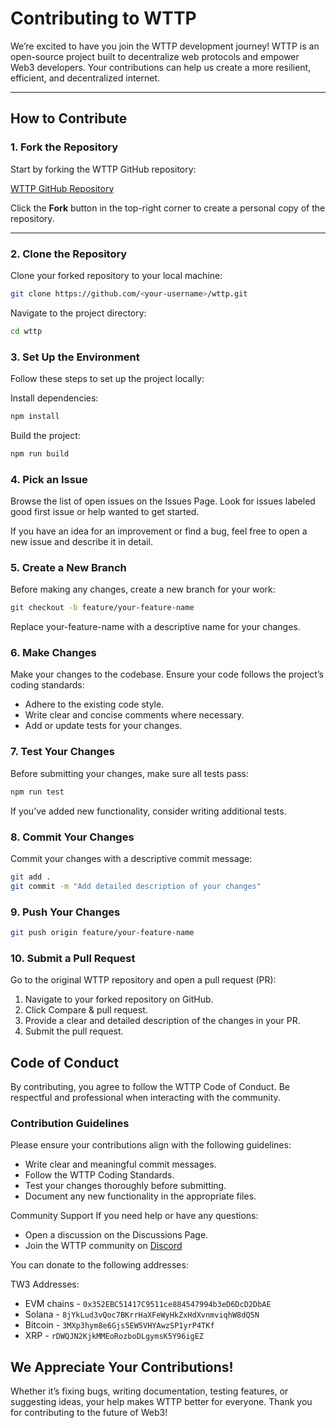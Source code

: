 # Contributing to WTTP

We’re excited to have you join the WTTP development journey! WTTP is an open-source project built to decentralize web protocols and empower Web3 developers. Your contributions can help us create a more resilient, efficient, and decentralized internet.

---

## **How to Contribute**

### 1. **Fork the Repository**
Start by forking the WTTP GitHub repository:

[WTTP GitHub Repository](https://github.com/TechnicallyWeb3/wttp)

Click the **Fork** button in the top-right corner to create a personal copy of the repository.

---

### 2. **Clone the Repository**
Clone your forked repository to your local machine:

```bash
git clone https://github.com/<your-username>/wttp.git
```

Navigate to the project directory:

```bash 
cd wttp
```

### 3. **Set Up the Environment**

Follow these steps to set up the project locally:

Install dependencies:

```bash 
npm install
```

Build the project:

```bash 
npm run build
```
### 4. **Pick an Issue**

Browse the list of open issues on the Issues Page. Look for issues labeled good first issue or help wanted to get started.

If you have an idea for an improvement or find a bug, feel free to open a new issue and describe it in detail.

### 5. **Create a New Branch**

Before making any changes, create a new branch for your work:
```bash 
git checkout -b feature/your-feature-name
```
Replace your-feature-name with a descriptive name for your changes.

### 6. **Make Changes**

Make your changes to the codebase. Ensure your code follows the project’s coding standards:

- Adhere to the existing code style.
- Write clear and concise comments where necessary.
- Add or update tests for your changes.

### 7. **Test Your Changes**

Before submitting your changes, make sure all tests pass:

```bash 
npm run test
```
If you’ve added new functionality, consider writing additional tests.

### 8. **Commit Your Changes**

Commit your changes with a descriptive commit message:

```bash 
git add .
git commit -m "Add detailed description of your changes"
```

### 9. **Push Your Changes**

```bash 
git push origin feature/your-feature-name

```

### 10. **Submit a Pull Request**

Go to the original WTTP repository and open a pull request (PR):

1. Navigate to your forked repository on GitHub.
2. Click Compare & pull request.
3. Provide a clear and detailed description of the changes in your PR.
4. Submit the pull request.

## **Code of Conduct**

By contributing, you agree to follow the WTTP Code of Conduct. Be respectful and professional when interacting with the community.

### Contribution Guidelines

Please ensure your contributions align with the following guidelines:

- Write clear and meaningful commit messages.
- Follow the WTTP Coding Standards.
- Test your changes thoroughly before submitting.
- Document any new functionality in the appropriate files.

Community Support
If you need help or have any questions:

- Open a discussion on the Discussions Page.
- Join the WTTP community on [Discord](https://discord.gg/bWSUeC5j)

You can donate to the following addresses:

TW3 Addresses:

- EVM chains - `0x352EBC51417C9511ce884547994b3eD6DcD2DbAE`
- Solana - `8jYkLud3vQoc7BKrrHaXFeWyHkZxHdXvnmviqhW8dQ5N`
- Bitcoin - `3MXp3hym8e6Gjs5EW5VHYAwzSP1yrP4TKf`
- XRP - `rDWQJN2KjkMMEoRozboDLgymsK5Y96igEZ`

## We Appreciate Your Contributions!

Whether it’s fixing bugs, writing documentation, testing features, or suggesting ideas, your help makes WTTP better for everyone. Thank you for contributing to the future of Web3!